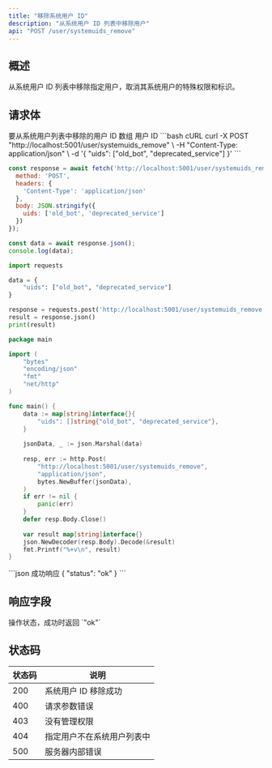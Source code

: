 ```yaml
---
title: "移除系统用户 ID"
description: "从系统用户 ID 列表中移除用户"
api: "POST /user/systemuids_remove"
---
```


## 概述

从系统用户 ID 列表中移除指定用户，取消其系统用户的特殊权限和标识。

## 请求体

<ParamField body="uids" type="array" required>
要从系统用户列表中移除的用户 ID 数组
<ParamField body="uids[]" type="string">
用户 ID
</ParamField>
</ParamField>

<RequestExample>
```bash cURL
curl -X POST "http://localhost:5001/user/systemuids_remove" \
  -H "Content-Type: application/json" \
  -d '{
    "uids": ["old_bot", "deprecated_service"]
  }'
```

```javascript JavaScript
const response = await fetch('http://localhost:5001/user/systemuids_remove', {
  method: 'POST',
  headers: {
    'Content-Type': 'application/json'
  },
  body: JSON.stringify({
    uids: ['old_bot', 'deprecated_service']
  })
});

const data = await response.json();
console.log(data);
```

```python Python
import requests

data = {
    "uids": ["old_bot", "deprecated_service"]
}

response = requests.post('http://localhost:5001/user/systemuids_remove', json=data)
result = response.json()
print(result)
```

```go Go
package main

import (
    "bytes"
    "encoding/json"
    "fmt"
    "net/http"
)

func main() {
    data := map[string]interface{}{
        "uids": []string{"old_bot", "deprecated_service"},
    }
    
    jsonData, _ := json.Marshal(data)
    
    resp, err := http.Post(
        "http://localhost:5001/user/systemuids_remove",
        "application/json",
        bytes.NewBuffer(jsonData),
    )
    if err != nil {
        panic(err)
    }
    defer resp.Body.Close()
    
    var result map[string]interface{}
    json.NewDecoder(resp.Body).Decode(&result)
    fmt.Printf("%+v\n", result)
}
```
</RequestExample>

<ResponseExample>
```json 成功响应
{
  "status": "ok"
}
```
</ResponseExample>

## 响应字段

<ResponseField name="status" type="string" required>
操作状态，成功时返回 `"ok"`
</ResponseField>

## 状态码

| 状态码 | 说明 |
|--------|------|
| 200 | 系统用户 ID 移除成功 |
| 400 | 请求参数错误 |
| 403 | 没有管理权限 |
| 404 | 指定用户不在系统用户列表中 |
| 500 | 服务器内部错误 |
